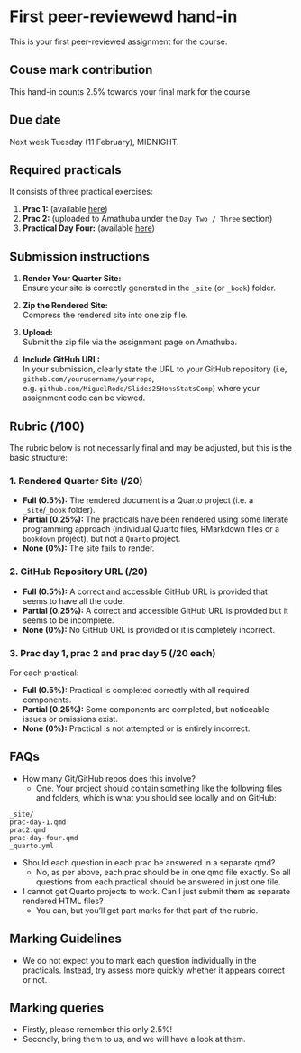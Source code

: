 # First peer-reviewewd hand-in

This is your first peer-reviewed assignment for the course.

## Couse mark contribution

This hand-in counts 2.5% towards your final mark for the course.

## Due date

Next week Tuesday (11 February), MIDNIGHT.

## Required practicals

It consists of three practical exercises:

1. **Prac 1:** (available [here](https://miguelrodo.github.io/Slides25HonsStatsComp/prac1.html))  
2. **Prac 2:** (uploaded to Amathuba under the `Day Two / Three` section)  
3. **Practical Day Four:** (available [here](https://miguelrodo.github.io/Slides25HonsStatsComp/prac-day-four.html))

## Submission instructions

1. **Render Your Quarter Site:**  
   Ensure your site is correctly generated in the `_site` (or `_book`) folder.

2. **Zip the Rendered Site:**  
   Compress the rendered site into one zip file.

3. **Upload:**  
   Submit the zip file via the assignment page on Amathuba.

4. **Include GitHub URL:**  
   In your submission, clearly state the URL to your GitHub repository (i.e, `github.com/yourusername/yourrepo`, e.g. `github.com/MiguelRodo/Slides25HonsStatsComp`) where your assignment code can be viewed.

## Rubric (/100)

The rubric below is not necessarily final and may be adjusted, but this is the basic structure:

### 1. Rendered Quarter Site (/20)

- **Full (0.5%):** The rendered document is a Quarto project (i.e. a `_site`/`_book` folder).
- **Partial (0.25%):** The practicals have been rendered using some literate programming approach (individual Quarto files, RMarkdown files or a `bookdown` project), but not a `Quarto` project.
- **None (0%):** The site fails to render.

### 2. GitHub Repository URL (/20)

- **Full (0.5%):** A correct and accessible GitHub URL is provided that seems to have all the code.
- **Partial (0.25%):** A correct and accessible GitHub URL is provided but it seems to be incomplete.
- **None (0%):** No GitHub URL is provided or it is completely incorrect.

### 3. Prac day 1, prac 2 and prac day 5 (/20 each)

For each practical:

- **Full (0.5%):** Practical is completed correctly with all required components.
- **Partial (0.25%):** Some components are completed, but noticeable issues or omissions exist.
- **None (0%):** Practical is not attempted or is entirely incorrect.

## FAQs

- How many Git/GitHub repos does this involve?
  - One. Your project should contain something like the following files and folders, which is what you should see locally and on GitHub:

```plaintext
_site/
prac-day-1.qmd
prac2.qmd
prac-day-four.qmd
_quarto.yml
```

- Should each question in each prac be answered in a separate qmd?
  - No, as per above, each prac should be in one qmd file exactly. So all questions from each practical should be answered in just one file.

- I cannot get Quarto projects to work. Can I just submit them as separate rendered HTML files?
  - You can, but you'll get part marks for that part of the rubric.

## Marking Guidelines

- We do not expect you to mark each question individually in the practicals. Instead, try assess more quickly whether it appears correct or not. 

## Marking queries

- Firstly, please remember this only 2.5%!
- Secondly, bring them to us, and we will have a look at them.